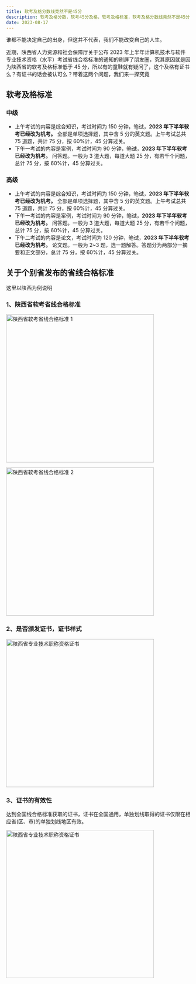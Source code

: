 ```yaml
---
title: 软考及格分数线竟然不是45分
description: 软考及格分数，软考45分及格，软考及格标准，软考及格分数线竟然不是45分
date: 2023-08-17
---
```


<Callout type="success">

谁都不能决定自己的出身，但这并不代表，我们不能改变自己的人生。

</Callout>

近期，陕西省人力资源和社会保障厅关于公布 2023 年上半年计算机技术与软件专业技术资格（水平）考试省线合格标准的通知的刷屏了朋友圈，究其原因就是因为陕西省的软考及格标准低于 45 分，所以有的童鞋就有疑问了，这个及格有证书么？有证书的话会被认可么？带着这两个问题，我们来一探究竟

## 软考及格标准

### 中级

- 上午考试的内容是综合知识，考试时间为 150 分钟，~~笔试~~，**2023 年下半年软考已经改为机考。** 全部是单项选择题，其中含 5 分的英文题。上午考试总共 75 道题，共计 75 分，按 60%计，45 分算过关。
- 下午一考试的内容是案例，考试时间为 90 分钟，~~笔试~~，**2023 年下半年软考已经改为机考。** 问答题。一般为 3 道大题，每道大题 25 分，有若千个问题，总计 75 分，按 60%计，45 分算过关。

### 高级

- 上午考试的内容是综合知识，考试时间为 150 分钟，~~笔试~~，**2023 年下半年软考已经改为机考。** 全部是单项选择题，其中含 5 分的英文题。上午考试总共 75 道题，共计 75 分，按 60%计，45 分算过关。
- 下午一考试的内容是案例，考试时间为 90 分钟，~~笔试~~，**2023 年下半年软考已经改为机考。** 问答题。一般为 3 道大题，每道大题 25 分，有若千个问题，总计 75 分，按 60%计，45 分算过关。
- 下午二考试的内容是论文，考试时间为 120 分钟，~~笔试~~，**2023 年下半年软考已经改为机考。** 论文题。一般为 2~3 题，选一题解答。答题分为两部分一摘要和正文部分，总计 75 分，按 60%计，45 分算过关。

## 关于个别省发布的省线合格标准

这里以陕西为例说明

### 1、陕西省软考省线合格标准

<Image
  src="https://img.techrk1688.eu.org/file/961c18c7b7d3245f851d2.png"
  height="404"
  width="auto"
  alt="陕西省软考省线合格标准 1"
  priority={true}
/>

<Image
  src="https://img.techrk1688.eu.org/file/62b5c7c0d5984292b379b.png"
  height="404"
  width="auto"
  alt="陕西省软考省线合格标准 2"
  priority={true}
/>

### 2、是否颁发证书，证书样式

<Image
  src="https://img.techrk1688.eu.org/file/e971bd88aeac870bd3a04.png"
  height="404"
  width="auto"
  alt="陕西省专业技术职称资格证书"
  priority={true}
/>

### 3、证书的有效性

达到全国线合格标准获取的证书，证书在全国通用，单独划线取得的证书仅限在相应省(区、市)的单独划线地区有效。

<Image
  src="https://img.techrk1688.eu.org/file/ee4effa1290340cfce75f.png"
  height="404"
  width="auto"
  alt="陕西省专业技术职称资格证书"
  priority={true}
/>
